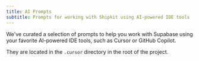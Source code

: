 ```yaml
---
title: AI Prompts
subtitle: Prompts for working with Shipkit using AI-powered IDE tools
---
```


We've curated a selection of prompts to help you work with Supabase using your favorite AI-powered IDE tools, such as Cursor or GitHub Copilot.

They are located in the `.cursor` directory in the root of the project.

